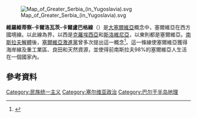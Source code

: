 [[Image:Map_of_Greater_Serbia_(in_Yugoslavia).svg|thumb]]

'''維羅維蒂察-卡爾洛瓦茨-卡爾盧巴格線'''（{{lang-sr|Вировитица-Карловац-Карлобаг}}）是[[大塞爾維亞|大塞爾維亞]]概念中，塞爾維亞在西方國境線。以此線為界，以西是[[克羅埃西亞|克羅埃西亞]]和[[斯洛維尼亞|斯洛維尼亞]]，以東則都是塞爾維亞。[[南斯拉夫解體|南斯拉夫解體]]後，[[塞爾維亞激進黨|塞爾維亞激進黨]]曾多次提出這一概念<ref>{{Cite web |url=http://www.un.org/icty/cases-e/cis/seselj/cis-seselj.pdf |title=存档副本 |accessdate=2015-01-16 |archive-date=2007-06-26 |archive-url=https://web.archive.org/web/20070626235927/http://www.un.org/icty/cases-e/cis/seselj/cis-seselj.pdf |dead-url=no }}</ref>。這一條線使塞爾維亞獲得海岸線及重工業區、良田和天然資源，並使得前南斯拉夫98%的塞爾維亞人生活在一個國家內。
==參考資料==
{{Reflist|2}}

[[Category:民族统一主义|Category:民族统一主义]]
[[Category:塞尔维亚政治|Category:塞尔维亚政治]]
[[Category:巴尔干半岛地理|Category:巴尔干半岛地理]]